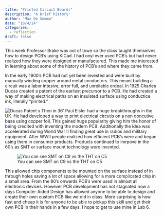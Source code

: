 ```yaml
---
title: "Printed Circuit Boards"
description: "A brief history"
author: "Max De Somma"
date: "10/4/24"
categories:
  - reflection
draft: false
---
```

This week Professor Brake was out of town so the class taught themselves how to design PCB's using KiCad. I had onyl ever used PCB's but had never realized how they were designed or manufactured. This made me interested in learning about some of the history of PCB's and where they came from. 

In the early 1900's PCB had not yet been invested and were built by manually winding copper around metal conductors. This meant building a circuit was a labor intesive, error full, and unreliable ordeal. In 1925 Charles Ducas created a patent of the earliest precursor to a PCB. He had created a way of making electrical paths on an insulated surface using conductice ink, literally "printed."

![Ducas Patent](images/Charles-Ducas-patent-drawing.jpg)
s
Then in 36' Paul Eisler had a huge breakthroughs in the UK. He had developed a way to print electrical circutis on a non doncutive base using copper foil. This gained huge popularity giving him the honor of being credited with inventing the modern PCB. Additionally the idea was accelerated during World War II finding great use in radios and military equipment. After WWII people realized how efficient PCB's were and began using them in consumer products. Products continued to imrpove in the 60's as SMT or surface mount technology were invented. 

![You can see SMT on C9 vs the THT on C5](images/smt.jpg)

This allowed chip components to be mounted on the surface instead of in through holes saving a lot of space allowing for a more complicated chip in a small area. From the 80's onwards PCB's were used in almost all electronic devices. However PCB development has not stagnated now a days Computer-Aided Design has allowed anyone to be able to design and create their own custom PCB like we did in class. More surprising is how fast and cheap it is for anyone to be able to pickup this skill and get their own PCB in their hands in a few days. I hope to get to use mine in Lab 6. 


